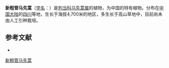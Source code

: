 {{Speciesbox
| name = 新粗管马先蒿
| status = 
| status_system = 
| image =
| genus = Pedicularis
| species = neolatituba
| authority = Tsoong
}}

'''新粗管马先蒿'''（[[学名|学名]]：{{lang|la|''Pedicularis neolatituba''}}）是[[列当科|列当科]][[马先蒿属|马先蒿属]]的植物，为中国的特有植物。分布在[[中国大陆|中国大陆]]的[[四川|四川]]等地，生长于海拔4,700米的地区，多生长于高山草地中，目前尚未由人工引种栽培。

== 参考文献 ==
<div class="references-small">
* {{cite web| url =http://www.bioinfo.cn/db05/KmzwSpecies.php?action=view&id=21413| title =新粗管马先蒿| work =《中国高等植物数据库全库》| publisher =中国科学院微生物研究所| author =昆明植物研究所| accessdate =2009-02-25| deadurl =yes| archiveurl =https://web.archive.org/web/20160305041612/http://www.bioinfo.cn/db05/KmzwSpecies.php?action=view&id=21413| archivedate =2016-03-05}}
</div>
{{Taxonbar|from=Q11084091}}

[[Category:马先蒿属|新粗管马先蒿]]


{{植物小作品}}